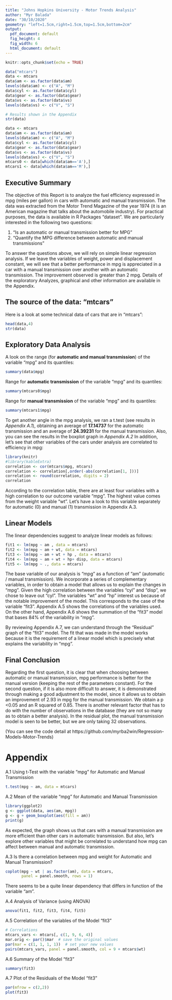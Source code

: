 ```yaml
---
title: "Johns Hopkins University - Motor Trends Analysis"
author: "Myr Balada"
date: "30/10/2020"
geometry: "left=1.5cm,right=1.5cm,top=1.5cm,bottom=2cm"
output:
  pdf_document: default
  fig_height: 4 
  fig_width: 6
  html_document: default
---
```



```r
knitr::opts_chunk$set(echo = TRUE)
```

```r
data("mtcars")
data <- mtcars
data$am <- as.factor(data$am)
levels(data$am) <- c("A", "M") 
data$cyl <- as.factor(data$cyl)
data$gear <- as.factor(data$gear)
data$vs <- as.factor(data$vs)
levels(data$vs) <- c("V", "S")
```

```R
# Results shown in the Appendix
str(data)
```
```r
data <- mtcars
data$am <- as.factor(data$am)
levels(data$am) <- c("A", "M") 
data$cyl <- as.factor(data$cyl)
data$gear <- as.factor(data$gear)
data$vs <- as.factor(data$vs)
levels(data$vs) <- c("V", "S")
mtcars0 <- data[which(data$am=='A'),]
mtcars1 <- data[which(data$am=='M'),]
```

##    Executive Summary
The objective of this Report is to analyze the fuel efficiency expressed in mpg (miles per gallon) in cars with automatic and manual transmission. The data was extracted from the Motor Trend Magazine of the year 1974 (it is an American magazine that talks about the automobile industry). For practical purposes, the data is available in R Packages "dataset". We are particularly interested in the following two questions:

1. “Is an automatic or manual transmission better for MPG”
2. "Quantify the MPG difference between automatic and manual transmissions"

To answer the questions above, we will rely on simple linear regression analysis. If we leave the variables of weight, power and displacement constant, we will see that a better performance in mpg is appreciated in a car with a manual transmission over another with an automatic transmission. The improvement observed is greater than 2 mpg.
Details of the exploratory Analyzes, graphical and other information are available in the Appendix.

##    The source of the data: "mtcars"
Here is a look at some technical data of cars that are in "mtcars":
```r
head(data,4)
str(data)
```
##    Exploratory Data Analysis
A look on the range (for **automatic and manual transmission**) of the variable “mpg” and its quantiles:
```r
summary(data$mpg)
```
Range for **automatic transmission** of the variable “mpg” and its quantiles:
```r
summary(mtcars0$mpg)
```
Range for **manual transmission** of the variable “mpg” and its quantiles:
```r
summary(mtcars1$mpg)
```
To get another angle in the mpg analysis, we ran a t.test (see results in *Appendix A.1*), obtaining an average of **17.14737** for the automatic transmission and an average of **24.39231** for the manual transmission. 
Also, you can see the results in the boxplot graph in *Appendix A.2*
In addition, let's see that other variables of the cars under analysis are correlated to efficiency in mpg:

```r
library(knitr)
#library(kableExtra)
correlation <- cor(mtcars$mpg, mtcars)
correlation <- correlation[,order(-abs(correlation[1, ]))]
correlation <- round(correlation, digits = 2)
correlation
```
According to the correlation table, there are at least four variables with a high correlation to our outcome variable “mpg”. The highest value comes from the weight variable “wt”. Let’s have a look to this variable separately for automatic (0) and manual (1) transmission in Appendix A.3.

##    Linear Models

The linear dependencies suggest to analyze linear models as follows:

```r
fit1 <- lm(mpg ~ am , data = mtcars) 
fit2 <- lm(mpg ~ am + wt, data = mtcars) 
fit3 <- lm(mpg ~ am + wt + hp , data = mtcars) 
fit4 <- lm(mpg ~ am + wt + hp+ disp, data = mtcars) 
fit5 <- lm(mpg ~ ., data = mtcars) 
```
The base variable of our analysis is "mpg" as a function of "am" (automatic / manual transmission). We incorporate a series of complementary variables, in order to obtain a model that allows us to explain the changes in "mpg". Given the high correlation between the variables "cyl" and "disp", we chose to leave out "cyl". The variables "wt" and "hp" interest us because of the notable improvement of the model. This corresponds to the case of the variable "fit3". Appendix A.5 shows the correlations of the variables used.
On the other hand, Appendix A.6 shows the summation of the "fit3" model that bases 84% of the variability in "mpg".

By reviewing Appendix A.7, we can understand through the "Residual" graph of the "fit3" model. The fit that was made in the model works because it is the requirement of a linear model which is precisely what explains the variability in "mpg".

##    Final Conclusion

Regarding the first question, it is clear that when choosing between automatic or manual transmission, mpg performance is better for the manual version (keeping the rest of the parameters constant).
For the second question, if it is also more difficult to answer, it is demonstrated through making a good adjustment to the model, since it allows us to obtain an improvement of 2.93 in mpg for the manual transmission. We obtain a p <0.05 and an R squared of 0.85.
There is another relevant factor that has to do with the number of observations in the database (they are not so many as to obtain a better analysis). In the residual plot, the manual transmission model is seen to be better, but we are only taking 32 observations. 

(You can see the code detail at https://github.com/myrba2win/Regression-Models-Motor-Trends)

#     Appendix
A.1 Using t-Test with the variable “mpg” for Automatic and Manual Transmission

```r
t.test(mpg ~ am, data = mtcars)
```

A.2 Mean of the variable “mpg” for Automatic and Manual Transmission

```r
library(ggplot2)
g <- ggplot(data, aes(am, mpg))
g <- g + geom_boxplot(aes(fill = am))
print(g)
```

As expected, the graph shows us that cars with a manual transmission are more efficient than other cars in automatic transmission. But also, let's explore other variables that might be correlated to understand how mpg can affect between manual and automatic transmission.

A.3 Is there a correlation between mpg and weight for Automatic and Manual Transmission?

```r
coplot(mpg ~ wt | as.factor(am), data = mtcars,
       panel = panel.smooth, rows = 1)
```

There seems to be a quite linear dependency that differs in function of the variable “am”.

A.4 Analysis of Variance (using ANOVA)

```r
anova(fit1, fit2, fit3, fit4, fit5)
```

A.5 Correlation of the variables of the Model “fit3”

```r
# Correlations
mtcars_vars <- mtcars[, c(1, 9, 6, 4)]
mar.orig <- par()$mar  # save the original values 
par(mar = c(1, 1, 1, 1))  # set your new values 
pairs(mtcars_vars, panel = panel.smooth, col = 9 + mtcars$wt)
```

A.6 Summary of the Model “fit3” 
```r
summary(fit3)
```
A.7 Plot of the Residuals of the Model “fit3”

```r
par(mfrow = c(2,2))
plot(fit3)
```
